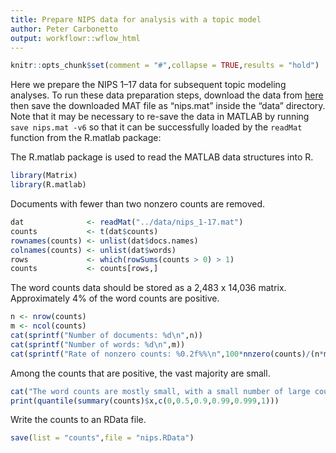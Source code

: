 ```yaml
---
title: Prepare NIPS data for analysis with a topic model
author: Peter Carbonetto
output: workflowr::wflow_html
---
```


```r
knitr::opts_chunk$set(comment = "#",collapse = TRUE,results = "hold")
```

Here we prepare the NIPS 1--17 data for subsequent topic modeling
analyses. To run these data preparation steps, download the data from
[here][nips-data] then save the downloaded MAT file as "nips.mat"
inside the "data" directory. Note that it may be necessary to re-save
the data in MATLAB by running `save nips.mat -v6` so that it can be
successfully loaded by the `readMat` function from the R.matlab
package:


The R.matlab package is used to read the MATLAB data structures into
R.

```r
library(Matrix)
library(R.matlab)
```

Documents with fewer than two nonzero counts are removed.

```r
dat              <- readMat("../data/nips_1-17.mat")
counts           <- t(dat$counts)
rownames(counts) <- unlist(dat$docs.names)
colnames(counts) <- unlist(dat$words)
rows             <- which(rowSums(counts > 0) > 1)
counts           <- counts[rows,]
```

The word counts data should be stored as a 2,483 x 14,036
matrix. Approximately 4% of the word counts are positive.

```r
n <- nrow(counts)
m <- ncol(counts)
cat(sprintf("Number of documents: %d\n",n))
cat(sprintf("Number of words: %d\n",m))
cat(sprintf("Rate of nonzero counts: %0.2f%%\n",100*nnzero(counts)/(n*m)))
```

Among the counts that are positive, the vast majority are small.

```r
cat("The word counts are mostly small, with a small number of large counts:\n")
print(quantile(summary(counts)$x,c(0,0.5,0.9,0.99,0.999,1)))
```

Write the counts to an RData file.

```r
save(list = "counts",file = "nips.RData")
```

[nips-data]: http://ai.stanford.edu/~gal/data.html
